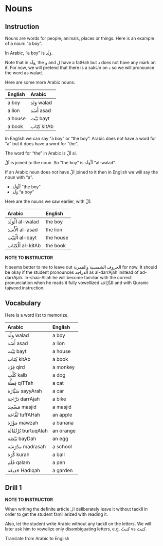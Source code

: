 # Nouns

## Instruction

Nouns are words for people, animals, places or things. Here is an example of a noun: "a boy". 

In Arabic, "a boy" is [وَلَد]{.ar}.

Note that in [وَلَد]{.ar}, the [و]{.ar} and [ل]{.ar} have a [fatHah]{.trn} but [د]{.ar} does not have any mark on it. For now, we will pretend that there is a [sukUn]{.trn} on [د]{.ar} so we will pronounce the word as [walad]{.trn}.

Here are some more Arabic nouns:

| English | Arabic |
|:--------|:-------------------|
| a boy   | [وَلَد]{.ar}  [walad]{.trn} |
| a lion  | [أَسَد]{.ar}  [asad]{.trn} |
| a house | [بَيْت]{.ar}  [bayt]{.trn} |
| a book  | [كِتَاب]{.ar} [kitAb]{.trn} |

In English we can say "a boy" or "the boy". Arabic does not have a word for "a" but it does have a word for "the".

The word for "the" in Arabic is [اَلْ]{.ar} [al]{.trn}. 

[اَلْ]{.ar} is joined to the noun. So "the boy" is [اَلْوَلَد]{.ar} "al-walad".

If an Arabic noun does not have [اَلْ]{.ar} joined to it then in English we will say the noun with "a".

+ [اَلْوَلَد]{.ar} "the boy"
+ [وَلَد]{.ar} "a boy"

Here are the nouns we saw earlier, with [اَلْ]{.ar}:

| Arabic | English |
|:----------------------|:-----------|
| [اَلْوَلَد]{.ar}  [al-walad]{.trn} | the boy   |
| [اَلْأَسَد]{.ar}  [al-asad]{.trn} |  the lion  |
| [اَلْبَيْت]{.ar}  [al-bayt]{.trn} |  the house |
| [اَلْكِتَاب]{.ar} [al-kitAb]{.trn} | the book  |

::: {.infobox}
**NOTE TO INSTRUCTOR**

It seems better to me to leave out [الحروف الشمسية والقمرية]{.ar} for now. It should be okay if the student pronounces [الدراجة]{.ar} as [al-darrAjah]{.trn} instead of [ad-darrAjah]{.trn}. In-shaa-Allah he will become familiar with the correct pronunciation when he reads it fully vowellized [الدَّرَّاجَة]{.ar} and with Quranic tajweed instruction.
:::

## Vocabulary

Here is a word list to memorize.

| Arabic | English |
|:----------------------|:--------------|
|[وَلَد]{.ar}   [walad]{.trn}    | a boy   |
|[أَسَد]{.ar}   [asad]{.trn}     | a lion   |
|[بَيْت]{.ar}   [bayt]{.trn}     | a house   |
|[كِتَاب]{.ar}  [kitAb]{.trn}    | a book   |
|[قِرْد]{.ar}   [qird]{.trn}     | a monkey   |
|[كَلْب]{.ar}   [kalb]{.trn}     | a dog   |
|[قِطَّة]{.ar}   [qiTTah]{.trn}   | a cat   |
|[سَيَّارَة]{.ar} [sayyArah]{.trn} | a car   |
|[دَرَّاجَة]{.ar} [darrAjah]{.trn} | a bike   |
|[مَسْجِد]{.ar}  [masjid]{.trn}   | a masjid   |
|[تُفَّاحَة]{.ar} [tuffAHah]{.trn} | an apple   |
|[مَوْزَة]{.ar}  [mawzah]{.trn}   | a banana   |
|[بُرْتُقَالَة]{.ar} [burtuqAlah]{.trn}   | an orange   |
|[بَيْضَة]{.ar}  [bayDah]{.trn}   | an egg   |
|[مَدْرَسَة]{.ar} [madrasah]{.trn} | a school   |
|[كُرَة]{.ar}   [kurah]{.trn}    | a ball   |
|[قَلَم]{.ar}   [qalam]{.trn}    | a pen   |
|[حَدِيقَة]{.ar} [HadIqah]{.trn}  | a garden |

## Drill 1 {-}

::: {.infobox}
**NOTE TO INSTRUCTOR**

When writing the definite article [ال]{.ar} deliberately leave it without [tackIl]{.trn} in order to get the student familiarized with reading it.

Also, let the student write Arabic without any [tackIl]{.trn} on the letters. We will later ask him to vowelize only disambiguating letters, e.g. [كتبتُ]{.ar} vs [كتبتَ]{.ar}.
:::


Translate from Arabic to English


